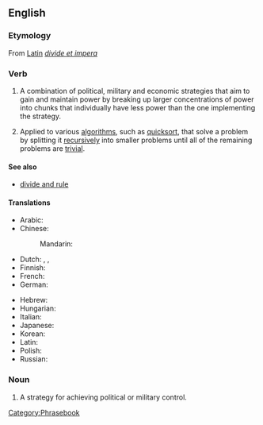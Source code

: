 ==English==

===Etymology===
From [[w:Latin|Latin]] ''[[divide et impera]]''

===Verb===
{{infl|en|verb|head=to [[divide]] [[and]] [[conquer]]}}

# A combination of political, military and economic strategies that aim to gain and maintain power by breaking up larger concentrations of power into chunks that individually have less power than the one implementing the strategy.
# {{computing}} Applied to various [[algorithm]]s, such as [[quicksort]], that solve a problem by splitting it [[recursive]]ly into smaller problems until all of the remaining problems are [[trivial]].

====See also====
* [[divide and rule]]

====Translations====
{{trans-top|Divide and conquer}}
* Arabic: {{t|ar|فرق تسد|tr=fárriq tásud|sc=Arab}}
* Chinese:
*: Mandarin: {{t|zh|分而治之|tr=fēn'érzhìzhī|sc=Hani}}
* Dutch: {{t-|nl|divide et impera}}, {{t-|nl|deel en heers}}, {{t-|nl|verdeel en heers}}
* Finnish: {{t-|fi|hajota ja hallitse}}
* French: {{t|fr|diviser pour mieux regner}}
* German: {{t|de|teile und herrsche}}
{{trans-mid}}
* Hebrew: {{t|he|הפרד ומשול|sc=Hebr}}
* Hungarian: {{t|hu|oszd meg és uralkodj}}
* Italian: {{t|it|dividi e domina}}
* Japanese: {{t|ja|分割統治|tr=ぶんかつとうち, bunkatsu-tōchi|sc=Jpan}}
* Korean: {{t|ko|분열시킨 뒤에 정복한다|sc=Kore}}
* Latin: {{t|la|divide et impera}}
* Polish: {{t|pl|dziel i rządź}}
* Russian: {{t|ru|разделяй и властвуй|tr=razdeljáj i vlástvuj|sc=Cyrl}}
{{trans-bottom}}

===Noun===
{{en-noun|sg=[[divide]] [[and]] [[conquer]]|[[singulare tantum|this singular form only]]}}

# A strategy for achieving political or military control.

[[Category:Phrasebook]]